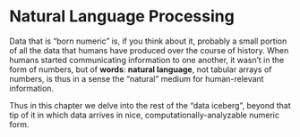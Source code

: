 # Natural Language Processing

Data that is "born numeric" is, if you think about it, probably a small portion of all the data that humans have produced over the course of history. When humans started communicating information to one another, it wasn't in the form of numbers, but of **words**: **natural language**, not tabular arrays of numbers, is thus in a sense the "natural" medium for human-relevant information.

Thus in this chapter we delve into the rest of the "data iceberg", beyond that tip of it in which data arrives in nice, computationally-analyzable numeric form.

